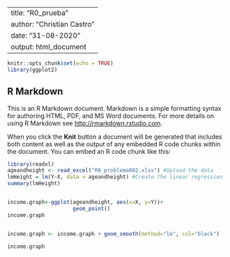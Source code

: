 
---
title: "R0_prueba"
author: "Christian Castro"
date: "31-08-2020"
output: html_document
---

```r
knitr::opts_chunk$set(echo = TRUE)
library(ggplot2)
```

## R Markdown

This is an R Markdown document. Markdown is a simple formatting syntax for authoring HTML, PDF, and MS Word documents. For more details on using R Markdown see <http://rmarkdown.rstudio.com>.

When you click the **Knit** button a document will be generated that includes both content as well as the output of any embedded R code chunks within the document. You can embed an R code chunk like this:

```r
library(readxl)
ageandheight <- read_excel("R0_problema002.xlsx") #Upload the data
lmHeight = lm(Y~X, data = ageandheight) #Create the linear regression
summary(lmHeight)



```




```r

income.graph<-ggplot(ageandheight, aes(x=X, y=Y))+
                     geom_point()
income.graph


income.graph <- income.graph + geom_smooth(method="lm", col="black")

income.graph
```

